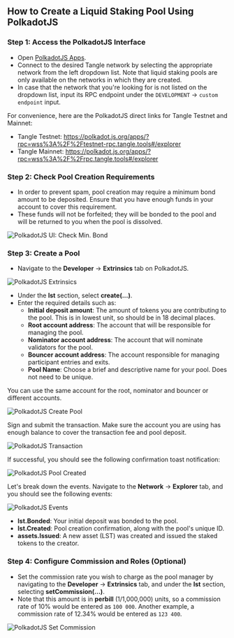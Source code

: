 ## How to Create a Liquid Staking Pool Using PolkadotJS

### Step 1: Access the PolkadotJS Interface

- Open [PolkadotJS Apps](https://polkadot.js.org/apps/).
- Connect to the desired Tangle network by selecting the appropriate network from the left dropdown list. Note that liquid staking pools are only available on the networks in which they are created.
- In case that the network that you're looking for is not listed on the dropdown list, input its RPC endpoint under the `DEVELOPMENT` → `custom endpoint` input.

For convenience, here are the PolkadotJS direct links for Tangle Testnet and Mainnet:

- Tangle Testnet: https://polkadot.js.org/apps/?rpc=wss%3A%2F%2Ftestnet-rpc.tangle.tools#/explorer
- Tangle Mainnet: https://polkadot.js.org/apps/?rpc=wss%3A%2F%2Frpc.tangle.tools#/explorer

### Step 2: Check Pool Creation Requirements

- In order to prevent spam, pool creation may require a minimum bond amount to be deposited. Ensure that you have enough funds in your account to cover this requirement.
- These funds will not be forfeited; they will be bonded to the pool and will be returned to you when the pool is dissolved.

![PolkadotJS UI: Check Min. Bond](/images/liquid-staking/create-pool-polkadotjs/check-min-create-bond.png)

### Step 3: Create a Pool

- Navigate to the **Developer** → **Extrinsics** tab on PolkadotJS.

![PolkadotJS Extrinsics](/images/extrinsic.png)

- Under the **lst** section, select **create(...)**.
- Enter the required details such as:
  - **Initial deposit amount**: The amount of tokens you are contributing to the pool. This is in lowest unit, so should be in 18 decimal places.
  - **Root account address**: The account that will be responsible for managing the pool.
  - **Nominator account address**: The account that will nominate validators for the pool.
  - **Bouncer account address**: The account responsible for managing participant entries and exits.
  - **Pool Name**: Choose a brief and descriptive name for your pool. Does not need to be unique.

You can use the same account for the root, nominator and bouncer or different accounts.

![PolkadotJS Create Pool](/images/liquid-staking/create-pool-polkadotjs/create.png)

Sign and submit the transaction. Make sure the account you are using has enough balance to cover the transaction fee and pool deposit.

![PolkadotJS Transaction](/images/liquid-staking/create-pool-polkadotjs/sign.png)

If successful, you should see the following confirmation toast notification:

![PolkadotJS Pool Created](/images/liquid-staking/create-pool-polkadotjs/inblock.png)

Let's break down the events. Navigate to the **Network** → **Explorer** tab, and you should see the following events:

![PolkadotJS Events](/images/liquid-staking/create-pool-polkadotjs/events.png)

- **lst.Bonded**: Your initial deposit was bonded to the pool.
- **lst.Created**: Pool creation confirmation, along with the pool's unique ID.
- **assets.Issued**: A new asset (LST) was created and issued the staked tokens to the creator.

### Step 4: Configure Commission and Roles (Optional)

- Set the commission rate you wish to charge as the pool manager by navigating to the **Developer** → **Extrinsics** tab, and under the **lst** section, selecting **setCommission(...)**.
- Note that this amount is in **perbill** (1/1,000,000) units, so a commission rate of 10% would be entered as `100 000`. Another example, a commission rate of 12.34% would be entered as `123 400`.

![PolkadotJS Set Commission](/images/liquid-staking/create-pool-polkadotjs/commission.png)

